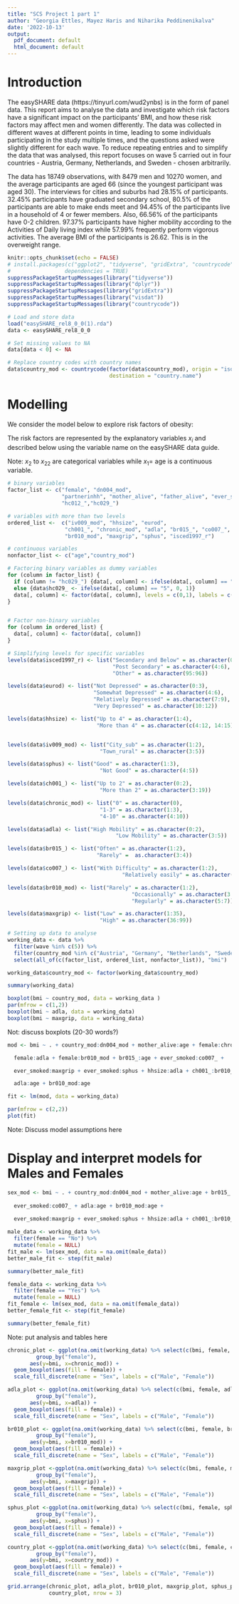 ```yaml
---
title: "SCS Project 1 part 1"
author: "Georgia Ettles, Mayez Haris and Niharika Peddinenikalva"
date: '2022-10-13'
output:
  pdf_document: default
  html_document: default
---
```


# Introduction

The easySHARE data (https://tinyurl.com/wud2ynbs) is in the form of panel data. This report aims to analyse the data and investigate which risk factors have a significant impact on the participants’ BMI, and how these risk factors may affect men and women differently. The data was collected in different waves at different points in time, leading to some individuals participating in the study multiple times, and the questions asked were slightly different for each wave. To reduce repeating entries and to simplify the data that was analysed, this report focuses on wave 5 carried out in four countries - Austria, Germany, Netherlands, and Sweden - chosen arbitrarily.

The data has 18749 observations, with 8479 men and 10270 women, and the average participants are aged 66 (since the youngest participant was aged 30). The interviews for cities and suburbs had 28.15% of participants.  32.45% participants have graduated secondary school, 80.5% of the participants are able to make ends meet and 94.45% of the participants live in a household of 4 or fewer members. Also, 66.56% of the participants have 0-2 children. 97.37% participants have higher mobility according to the Activities of Daily living index while 57.99% frequently perform vigorous activities. The average BMI of the participants is 26.62. This is in the overweight range.


```r
knitr::opts_chunk$set(echo = FALSE)
# install.packages(c("ggplot2", "tidyverse", "gridExtra", "countrycode", "visdat"), 
#                 dependencies = TRUE)
suppressPackageStartupMessages(library("tidyverse"))
suppressPackageStartupMessages(library("dplyr"))
suppressPackageStartupMessages(library("gridExtra"))
suppressPackageStartupMessages(library("visdat"))
suppressPackageStartupMessages(library("countrycode"))
```

```r
# Load and store data
load("easySHARE_rel8_0_0(1).rda")
data <- easySHARE_rel8_0_0
```

```r
# Set missing values to NA
data[data < 0] <- NA

# Replace country codes with country names
data$country_mod <- countrycode(factor(data$country_mod), origin = "iso3n", 
                                destination = "country.name")
```


# Modelling

We consider the model below to explore risk factors of obesity:

\begin{align*}
E(Y) = & \beta_0 + \sum_{j=1}^{22} \beta_j x_j + \beta_{10,3} x_{10}x_3 + \beta_{5,1} x_5 x_1 + \beta_{2,15} x_2 x_{15} + \beta_{2,16} x_2 x_{16} \\
& + \beta_{2,19} x_2 x_{19} + \beta_{7,18} x_7 x_{18} + \beta_{7,20} x_7 x_{20} + \beta_{7,21} x_7 x_{21} \\
& + \beta_{12,16} x_{12} x_{16} + \beta_{14,19} x_{14} x_{19} + \beta_{16,1} x_{16} x_1 + \beta_{19,1} x_{19} x_1
\end{align*}

The risk factors are represented by the explanatory variables $x_i$ and described below using the variable name on the easySHARE data guide.

\begin{table}[h!]
\centering
\begin{tabular}{|c|c|p{4cm}|p{6cm}|}
\hline
$x_i$ & \textbf{Variable name} & \textbf{Description of variable}  & \textbf{Possible Values}\\
\hline
$x_1$ & age & Age of participant & range of positive values \\
\hline
$x_2$ & female & Male or female &  Male=0, Female =1 \\
\hline
$x_3$ & dn004\_mod & Born in country of interview &  No=0, Yes=1 \\
\hline
$x_4$ & partnerinhh & Living with spouse/partner &  No=0, Yes=1 \\
\hline
$x_5$ & mother\_alive & Is mother alive? &  No=0, Yes=1 \\
\hline
$x_6$ & father\_alive & Is father alive? &  No=0, Yes=1 \\
\hline
$x_7$ & ever\_smoked & Ever smoked daily? &  No=0, Yes=1 \\
\hline
$x_8$ & hc012\_ & Visited hospital in last 12 months? &  No=0, Yes=1 \\
\hline
$x_9$ & hc029\_ & In a nursing home? &  No=0, Yes=1 \\
\hline
$x_{10}$ & country\_mod & Country identifier &  Name of each country* \\
\hline
$x_{11}$ & iv009\_mod & Area of interview location &  City\_sub = City or suburbs; Town\_rural = Small/Large towns or village \\
\hline
$x_{12}$ & hhsize & Household size &  Up to 4; More than 4 people \\
\hline
$x_{13}$ & eurod & Depression scale of EURO-D &  Not depressed = 0-3, Somewhat depressed = 4-6, Relatively depressed = 7-9, Very depressed = 10-12 \\
\hline
$x_{14}$ & ch001\_ & Number of children alive &  Up to 2 or More than 2 children  \\
\hline
$x_{15}$ & chronic\_mod & Number of chronic diseases &  0; 1-3; 4-7; 8-10 chronic diseases   \\
\hline
$x_{16}$ & adla & Activities of daily living index &  High mobility = 0-2; Low mobility = 3-5\\
\hline
$x_{17}$ & br015\_ & Vigorous activities &  Often = Once a week or more; Rarely = Less than once a week \\
\hline
$x_{18}$ & co007\_ & Is household able to make ends meet? &  With difficulty = some or great difficulty; Relatively easily = fairly easily or easily \\
\hline
$x_{19}$ & br010\_mod & Drinking behaviour &  Rarely = Less than once a month or never; Occasionally = once a month to once or twice a week; Regularly = 3 days a week to almost every day \\
\hline
$x_{20}$ & maxgrip & Maximum of grip strength measure &  Low = Less than or equal to 35; High = greater than 35 \\
\hline
$x_{21}$ & sphus & Self-perceived health &  Good = Excellent/Very good/Good; Not good = Fair/Poor \\
\hline
$x_{22}$ & isced1997\_r & Level of Education completed (ISCED-97 coding) &  Secondary and below; Post secondary; other = Still in school/other \\
\hline

\end{tabular}
\end{table}

Note: $x_2$ to $x_{22}$ are categorical variables while $x_1=$ age is a continuous variable.


```r
# binary variables
factor_list <- c("female", "dn004_mod",
                 "partnerinhh", "mother_alive", "father_alive", "ever_smoked",
                 "hc012_","hc029_")

# variables with more than two levels
ordered_list <-  c("iv009_mod", "hhsize", "eurod", 
                  "ch001_", "chronic_mod", "adla", "br015_", "co007_", 
                  "br010_mod", "maxgrip", "sphus", "isced1997_r")

# continuous variables
nonfactor_list <- c("age","country_mod")

```

```r
# Factoring binary variables as dummy variables
for (column in factor_list) {
  if (column != "hc029_") {data[, column] <- ifelse(data[, column] == "1", 1, 0)}
  else {data$hc029_ <- ifelse(data[, column] == "5", 0, 1)}
  data[, column] <- factor(data[, column], levels = c(0,1), labels = c("No", "Yes"))
}


# Factor non-binary variables
for (column in ordered_list) {
  data[, column] <- factor(data[, column])
}

# Simplifying levels for specific variables
levels(data$isced1997_r) <- list("Secondary and Below" = as.character(0:3), 
                                 "Post Secondary" = as.character(4:6), 
                                 "Other" = as.character(95:96))

levels(data$eurod) <- list("Not Depressed" = as.character(0:3), 
                           "Somewhat Depressed" = as.character(4:6), 
                           "Relatively Depressed" = as.character(7:9),
                           "Very Depressed" = as.character(10:12))

levels(data$hhsize) <- list("Up to 4" = as.character(1:4), 
                            "More than 4" = as.character(c(4:12, 14:15)))


levels(data$iv009_mod) <- list("City_sub" = as.character(1:2),
                             "Town_rural" = as.character(3:5))

levels(data$sphus) <- list("Good" = as.character(1:3),
                             "Not Good" = as.character(4:5))

levels(data$ch001_) <- list("Up to 2" = as.character(0:2),
                             "More than 2" = as.character(3:19))

levels(data$chronic_mod) <- list("0" = as.character(0),
                             "1-3" = as.character(1:3),
                             "4-10" = as.character(4:10))

levels(data$adla) <- list("High Mobility" = as.character(0:2),
                                  "Low Mobility" = as.character(3:5))

levels(data$br015_) <- list("Often" = as.character(1:2),
                            "Rarely" =  as.character(3:4))

levels(data$co007_) <- list("With Difficulty" = as.character(1:2),
                                    "Relatively easily" = as.character(3:4))

levels(data$br010_mod) <- list("Rarely" = as.character(1:2),
                                       "Occasionally" = as.character(3:4),
                                       "Regularly" = as.character(5:7))

levels(data$maxgrip) <- list("Low" = as.character(1:35),
                             "High" = as.character(36:99))

```


```r
# Setting up data to analyse
working_data <- data %>% 
  filter(wave %in% c(5)) %>%
  filter(country_mod %in% c("Austria", "Germany", "Netherlands", "Sweden")) %>%
  select(all_of(c(factor_list, ordered_list, nonfactor_list)), "bmi")

working_data$country_mod <- factor(working_data$country_mod)

summary(working_data)
```

```r

boxplot(bmi ~ country_mod, data = working_data )
par(mfrow = c(1,2))
boxplot(bmi ~ adla, data = working_data)
boxplot(bmi ~ maxgrip, data = working_data)
```

Not: discuss boxplots (20-30 words?)

```r
mod <- bmi ~ . + country_mod:dn004_mod + mother_alive:age + female:chronic_mod +

  female:adla + female:br010_mod + br015_:age + ever_smoked:co007_ +

  ever_smoked:maxgrip + ever_smoked:sphus + hhsize:adla + ch001_:br010_mod +

  adla:age + br010_mod:age

fit <- lm(mod, data = working_data)

par(mfrow = c(2,2))
plot(fit)
```



Note: Discuss model assumptions here

# Display and interpret models for Males and Females

```r
sex_mod <- bmi ~ . + country_mod:dn004_mod + mother_alive:age + br015_:age + 
  
  ever_smoked:co007_ + adla:age + br010_mod:age +
  
  ever_smoked:maxgrip + ever_smoked:sphus + hhsize:adla + ch001_:br010_mod
```

```r
male_data <- working_data %>%
  filter(female == "No") %>%
  mutate(female = NULL)
fit_male <- lm(sex_mod, data = na.omit(male_data))
better_male_fit <- step(fit_male)
```


```r
summary(better_male_fit)
```


```r
female_data <- working_data %>%
  filter(female == "Yes") %>%
  mutate(female = NULL)
fit_female <- lm(sex_mod, data = na.omit(female_data))
better_female_fit <- step(fit_female)
```


```r
summary(better_female_fit)
```

Note: put analysis and tables here

```r
chronic_plot <- ggplot(na.omit(working_data) %>% select(c(bmi, female, chronic_mod)) %>%
         group_by("female"), 
       aes(y=bmi, x=chronic_mod)) +
  geom_boxplot(aes(fill = female)) +
  scale_fill_discrete(name = "Sex", labels = c("Male", "Female")) 

adla_plot <- ggplot(na.omit(working_data) %>% select(c(bmi, female, adla)) %>%
         group_by("female"), 
       aes(y=bmi, x=adla)) +
  geom_boxplot(aes(fill = female)) +
  scale_fill_discrete(name = "Sex", labels = c("Male", "Female"))

br010_plot <- ggplot(na.omit(working_data) %>% select(c(bmi, female, br010_mod)) %>%
         group_by("female"), 
       aes(y=bmi, x=br010_mod)) +
  geom_boxplot(aes(fill = female)) +
  scale_fill_discrete(name = "Sex", labels = c("Male", "Female")) 

maxgrip_plot <-ggplot(na.omit(working_data) %>% select(c(bmi, female, maxgrip)) %>%
         group_by("female"), 
       aes(y=bmi, x=maxgrip)) +
  geom_boxplot(aes(fill = female)) +
  scale_fill_discrete(name = "Sex", labels = c("Male", "Female")) 

sphus_plot <-ggplot(na.omit(working_data) %>% select(c(bmi, female, sphus)) %>%
         group_by("female"), 
       aes(y=bmi, x=sphus)) +
  geom_boxplot(aes(fill = female)) +
  scale_fill_discrete(name = "Sex", labels = c("Male", "Female")) 

country_plot <-ggplot(na.omit(working_data) %>% select(c(bmi, female, country_mod)) %>%
         group_by("female"), 
       aes(y=bmi, x=country_mod)) +
  geom_boxplot(aes(fill = female)) +
  scale_fill_discrete(name = "Sex", labels = c("Male", "Female")) 

grid.arrange(chronic_plot, adla_plot, br010_plot, maxgrip_plot, sphus_plot, 
             country_plot, nrow = 3)

```